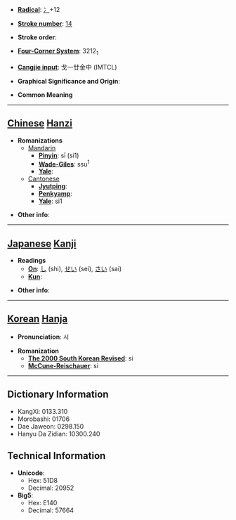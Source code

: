 * '''[[Wiktionary:Chinese radical index| Radical]]''': [[Wiktionary:Chinese radical index 冫|冫]]+12

* '''[[Wiktionary:Chinese total strokes index|Stroke number]]''': [[Wiktionary:Chinese total strokes index 14|14]]

* '''Stroke order''': 

* '''[[Wiktionary:Chinese four corner index|Four-Corner System]]''': 3212<sub>1</sub>

* '''[[Wiktionary:Chinese Cangjie index|Cangjie input]]''': 戈一廿金中 (IMTCL)

* '''Graphical Significance and Origin''': 

* '''Common Meaning'''

----

== [[Chinese]] [[Hanzi]] ==

* '''Romanizations'''
** [[Mandarin]]
*** '''[[Pinyin]]''': sī (si1)
*** '''[[Wade-Giles]]''': ssu<sup>1</sup>
*** '''[[Yale]]''': 
**[[Cantonese]]
***'''[[Jyutping]]''':
***'''[[Penkyamp]]''': 
***'''[[Yale]]''': si1

* '''Other info''': 

----

== [[Japanese]] [[Kanji]] ==

* '''Readings'''
** '''[[On]]''': [[し]] (shi), [[せい]] (sei), [[さい]] (sai)
** '''[[Kun]]''': 

* '''Other info''':  

----

== [[Korean]] [[Hanja]] ==

* '''Pronunciation''': 시

* '''Romanization'''
** '''[[The 2000 South Korean Revised Romanization|The 2000 South Korean Revised]]''': si
** '''[[McCune-Reischauer]]''': si

----

== Dictionary Information ==

* KangXi: 0133.310
* Morobashi: 01706
* Dae Jaweon: 0298.150
* Hanyu Da Zidian: 10300.240

== Technical Information ==

* '''Unicode''':
** Hex: 51D8
** Decimal: 20952
* '''Big5''':
** Hex: E140
** Decimal: 57664